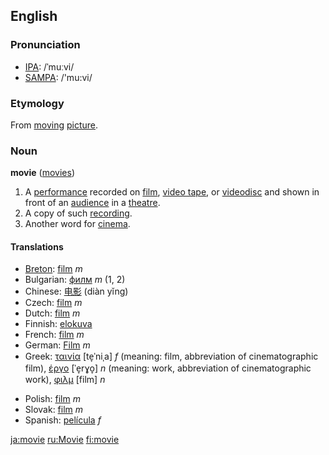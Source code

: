 ==English==

===Pronunciation===
*[[w:IPA|IPA]]: /ˈmuːvi/
*[[w:SAMPA|SAMPA]]: /'mu:vi/

===Etymology===
From [[moving]] [[picture]].

===Noun===
'''movie''' ([[movies]])

# A [[performance]] recorded on [[film]], [[video tape]], or [[videodisc]] and shown in front of an [[audience]] in a [[theatre]].
# A copy of such [[recording]].
# Another word for [[cinema]].

====Translations====
{{top}}
*[[Breton]]: [[film]] ''m''
*Bulgarian: [[филм]] ''m'' (1, 2)
*Chinese: [[电影]] (diàn yĭng)
*Czech: [[film]] ''m''
*Dutch: [[film]] ''m''
*Finnish: [[elokuva]]
*French: [[film]] ''m''
*German: [[Film]] ''m''
*Greek: [[ταινία]] [te̞ˈniˌa] ''f'' (meaning: film, abbreviation of cinematographic film), [[έργο]] [ˈe̞rɣo̞] ''n'' (meaning: work, abbreviation of cinematographic work), [[φιλμ]] [film] ''n''
{{mid}}
*Polish: [[film]] ''m''
*Slovak: [[film#Slovak|film]] ''m''
*Spanish: [[película]] ''f''
{{bottom}}

[[ja:movie]]
[[ru:Movie]]
[[fi:movie]]